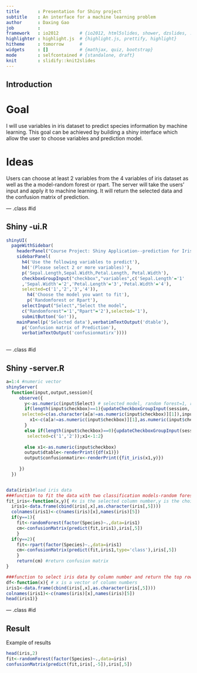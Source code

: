 ```yaml
---
title       : Presentation for Shiny project
subtitle    : An interface for a machine learning problem
author      : Daxing Gao
job         : 
framework   : io2012        # {io2012, html5slides, shower, dzslides, ...}
highlighter : highlight.js  # {highlight.js, prettify, highlight}
hitheme     : tomorrow      # 
widgets     : []            # {mathjax, quiz, bootstrap}
mode        : selfcontained # {standalone, draft}
knit        : slidify::knit2slides
---
```


## Introduction

# Goal

I will use variables in iris dataset to predict species information by machine learning. This goal can be achieved by building a shiny interface which allow the user to choose variables and prediction model.

# Ideas

Users can choose at least 2 variables from the 4 variables of iris dataset as well as the a model-random forest or rpart. The server will take the users' input and apply it to machine learning. It will return the selected data and the confusion matrix of prediction.

--- .class #id 

## Shiny -ui.R
```r
shinyUI(
  pageWithSidebar(
    headerPanel("Course Project: Shiny Application--prediction for Iris dataset"),
    sidebarPanel(
      h4('Use the following variables to predict'),
      h4('(Please select 2 or more variables)'),
      p('Sepal.Length,Sepal.Width,Petal.Length, Petal.Width'),
      checkboxGroupInput("checkbox","variables",c('Sepal.Length'='1'
      ,'Sepal.Width'='2','Petal.Length'='3','Petal.Width'='4'),
      selected=c('1','2','3','4')),
        h4('Choose the model you want to fit'),
        p('Randomforest or Rpart'),
      selectInput("Select","Select the model",
      c("Randomforest"='1',"Rpart"='2'),selected='1'),
      submitButton('Go!')),
    mainPanel(p('Selected data'),verbatimTextOutput('dtable'),
      p('Confusion matrix of Prediction'),
      verbatimTextOutput('confusionmatirx'))))
         

```

--- .class #id 

## Shiny -server.R
```r
a=1:4 #numeric vector
shinyServer(
  function(input,output,session){
     observe({
       y<-as.numeric(input$Select) # selected model, random forest=1, rpart=2
       if(length(input$checkbox)==1){updateCheckboxGroupInput(session,'checkbox',
      selected=c(as.character(a[a!=as.numeric(input$checkbox)][1]),input$checkbox))                           # if only one variable is selected, add one more
         x1<-c(a[a!=as.numeric(input$checkbox)][1],as.numeric(input$checkbox))
       }
       else if(length(input$checkbox)==0){updateCheckboxGroupInput(session,'checkbox',
        selected=c('1','2'));x1<-1:2}                                                                                                     #if no variable is selected, select the first two
         
       else x1<-as.numeric(input$checkbox)
       output$dtable<-renderPrint({df(x1)})                                                                                          #show the top rows of the selected data
       output$confusionmatirx<-renderPrint({fit_iris(x1,y)})                                                                         #fit the model and calculate confusion matrix
       
     })
  })


data(iris)#load iris data
###function to fit the data with two classification models-random forest or rpart
fit_iris<-function(x,y){ #x is the selected column number,y is the choice of model
  iris1<-data.frame(cbind(iris[,x],as.character(iris[,5])))
  colnames(iris1)<-c(names(iris)[x],names(iris)[5])
  if(y==1){
    fit<-randomForest(factor(Species)~.,data=iris1)
    cm<-confusionMatrix(predict(fit,iris1),iris[,5])
    }
  if(y==2){
    fit<-rpart(factor(Species)~.,data=iris1)
    cm<-confusionMatrix(predict(fit,iris1,type='class'),iris[,5])
    }
    return(cm) #return confusion matrix
}

###function to select iris data by column number and return the top rows of the data
df<-function(x){ # x is a vector of column numbers
iris1<-data.frame(cbind(iris[,x],as.character(iris[,5])))
colnames(iris1)<-c(names(iris)[x],names(iris)[5])
head(iris1)}


```

--- .class #id 

## Result
Example of results
```r
head(iris,2)
fit<-randomForest(factor(Species)~.,data=iris)
confusionMatrix(predict(fit,iris[,-5]),iris[,5])
```

